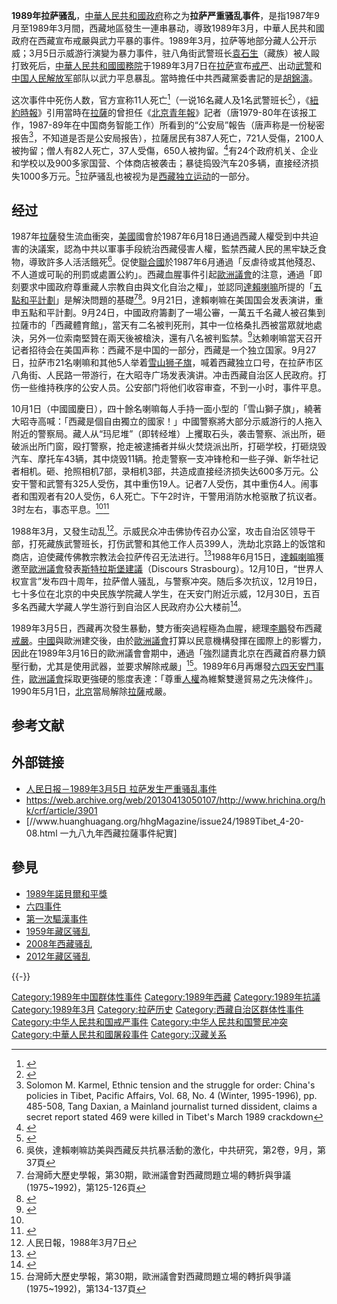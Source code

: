 {{Multiple issues|
{{POV|time=2016-05-07T12:50:33+00:00}}
{{Expand English|time=2014-05-06T00:09:59+00:00}}
}}
{{Infobox Civil Conflict
| conflict          = 1989年拉萨骚乱<br>拉萨严重骚乱事件({{PRC}}政府宣称)
| partof            = [[改革开放|改革开放]]、[[西藏独立运动|西藏独立运动]]
| image             =
| image_size        = 
| alt               = 
| caption           =
| date              = 1987年9月至1989年3月7日（{{Age in years, months, weeks and days|month1=9|day1=|year1=1987|month2=03|day2=07|year2=1989}}）
| place             = {{PRC}}[[西藏自治区|西藏自治区]][[拉萨市|拉萨市]]
| causes            = 
| result            =
| side1             = {{PRC}}[[西藏自治区人民政府|西藏自治区人民政府]]<br>{{CPC}}[[中国共产党西藏自治区委员会|西藏自治区委员会]]
| units1            = 
| side2             =示威群众 
| units2            = 
| leadfigures1        =[[胡锦涛|胡锦涛]]<br>[[多吉才让|多吉才让]] 
| leadfigures2        = 
| arrests           =
| charged           =
| notes             = 
|injuries=|detentions=|fined=|fatalities=11（官方声称）|status='''已结束，骚乱被武力镇压'''<hr>
1989年3月5日，[[李鹏|李鹏]]宣布[[拉萨市|拉萨市]]戒严直至1990年5月1日}}
{{西藏历史}}
'''1989年拉萨骚乱'''，[[中華人民共和國政府|中華人民共和國政府]]称之为'''拉萨严重骚乱事件'''，是指1987年9月至1989年3月間，西藏地區發生一連串暴动，導致1989年3月，中華人民共和國政府在西藏宣布戒嚴與武力平暴的事件。1989年3月，拉萨等地部分藏人公开示威；3月5日示威游行演變为暴力事件，驻八角街武警班长[[拉萨烈士陵园|袁石生]]（藏族）被人毆打致死后，[[中華人民共和國國務院|中華人民共和國國務院]]于1989年3月7日在[[拉萨|拉萨]]宣布[[戒严|戒严]]、出动[[武警|武警]]和[[中国人民解放军|中国人民解放军]]部队以武力平息暴乱。當時擔任中共西藏黨委書記的是[[胡錦濤|胡錦濤]]。

这次事件中死伤人数，官方宣称11人死亡<ref name="Subramanya2004">{{cite book| author=N. Subramanya| title=''Human Rights and Refugees''| url=http://books.google.com/books?id=JUntOZAaS0MC&pg=PA268| year=2004| publisher=APH Publishing| isbn=978-81-7648-683-5| page=268| access-date=2013-12-07| archive-date=2015-03-22| archive-url=https://web.archive.org/web/20150322022324/http://books.google.com/books?id=JUntOZAaS0MC&pg=PA268| dead-url=no}}</ref>（一说16名藏人及1名武警班长<ref>{{Cite web|title=胡锦涛1989年镇压西藏骚乱真相|url=https://www.dwnews.com/中国/59713163/胡锦涛1989年镇压西藏骚乱真相|accessdate=2020-07-01|author=柏丞|date=2016-01-25|last=|format=|work=|publisher=多维新闻网|language=zh-CN|archive-date=2020-07-04|archive-url=https://web.archive.org/web/20200704002051/https://www.dwnews.com/%E4%B8%AD%E5%9B%BD/59713163/%E8%83%A1%E9%94%A6%E6%B6%9B1989%E5%B9%B4%E9%95%87%E5%8E%8B%E8%A5%BF%E8%97%8F%E9%AA%9A%E4%B9%B1%E7%9C%9F%E7%9B%B8|dead-url=no}}</ref>），《[[紐約時報|紐約時報]]》引用當時在[[拉薩|拉薩]]的曾担任《[[北京青年報|北京青年報]]》記者{{link-fr|唐达献|Tang Daxian}}（唐1979-80年在该报工作，1987-89年在中国商务智能工作）所看到的“公安局”報告（唐声称是一份秘密报告<ref>Solomon M. Karmel, Ethnic tension and the struggle for order: China's policies in Tibet, Pacific Affairs, Vol. 68, No. 4 (Winter, 1995-1996), pp. 485-508, Tang Daxian, a Mainland journalist turned dissident, claims a secret report stated 469 were killed in Tibet's March 1989 crackdown</ref>，不知道是否是公安局报告），拉薩居民有387人死亡，721人受傷，2100人被拘留；僧人有82人死亡，37人受傷，650人被拘留。<ref>{{cite news | url=http://www.nytimes.com/1990/08/14/world/chinese-said-to-kill-450-tibetans-in-1989.html | title=Chinese Said to Kill 450 Tibetans in 1989 | publisher=[[紐約時報|紐約時報]] | date=August 14, 1990 | accessdate=2013-12-07 | archive-date=2013-06-18 | archive-url=https://web.archive.org/web/20130618070608/http://www.nytimes.com/1990/08/14/world/chinese-said-to-kill-450-tibetans-in-1989.html | dead-url=no }}</ref>有24个政府机关、企业和学校以及900多家国营、个体商店被袭击；暴徒捣毁汽车20多辆，直接经济损失1000多万元。<ref>{{Cite web |url=http://www.chinaembassy.bg/chn/zgzt/xzwt/sssdllm/t131222.htm |title=是利民，还是害民 |access-date=2016-06-29 |archive-date=2016-08-17 |archive-url=https://web.archive.org/web/20160817160132/http://www.chinaembassy.bg/chn/zgzt/xzwt/sssdllm/t131222.htm |dead-url=no }}</ref>拉萨骚乱也被视为是[[西藏独立运动|西藏独立运动]]的一部分。

==经过==
1987年[[拉薩|拉薩]]發生流血衝突，[[美國|美國]]國會於1987年6月18日通過西藏人權受到中共迫害的決議案，認為中共以軍事手段統治西藏侵害人權，監禁西藏人民的黑牢缺乏食物，導致許多人活活餓死<ref>吳俠，達賴喇嘛訪美與西藏反共抗暴活動的激化，中共研究，第2卷，9月，第37頁</ref>。促使[[聯合國|聯合國]]於1987年6月通過「反虐待或其他殘忍、不人道或可恥的刑罰或處置公約」。西藏血腥事件引起[[歐洲議會|歐洲議會]]的注意，通過「即刻要求中國政府尊重藏人宗教自由與文化自治之權」，並認同[[達賴喇嘛|達賴喇嘛]]所提的「[[五點和平計劃|五點和平計劃]]」是解決問題的基礎<ref>台灣師大歷史學報，第30期，歐洲議會對西藏問題立場的轉折與爭議(1975~1992)，第125-126頁</ref><ref>{{Cite web |url=https://www.tibet.org.tw/dalailama_import.php |title=五點和平計畫 |access-date=2016-06-09 |archive-url=https://web.archive.org/web/20160811074415/https://www.tibet.org.tw/dalailama_import.php |archive-date=2016-08-11 |dead-url=yes }}</ref>。9月21日，達賴喇嘛在美国国会发表演讲，重申五點和平計劃。9月24日，中國政府籌劃了一場公審，一萬五千名藏人被召集到拉薩市的「西藏體育館」，當天有二名被判死刑，其中一位格桑扎西被當眾就地處決，另外一位索南堅贊在兩天後被槍決，還有八名被判監禁。<ref name="董尼德">{{Cite web|url=http://xizang-zhiye.org/wp-content/uploads/2014/10/西藏生與死.pdf|format=PDF|title=《西藏生與死——雪域的民族主義》|author=董尼德（法國）|others=蘇瑛憲譯|date=1994年4月|page=71-73|isbn=9789571310404|deadurl=yes|archiveurl=https://web.archive.org/web/20150610170806/http://xizang-zhiye.org/wp-content/uploads/2014/10/%E8%A5%BF%E8%97%8F%E7%94%9F%E8%88%87%E6%AD%BB.pdf|archivedate=2015-06-10|access-date=2018-02-06}}</ref>达赖喇嘛當天召开记者招待会在美国声称：西藏不是中国的一部分，西藏是一个独立国家。9月27日，拉萨市21名喇嘛和其他5人举着[[雪山狮子旗|雪山狮子旗]]，喊着西藏独立口号，在拉萨市区八角街、人民路一带游行，在大昭寺广场发表演讲。冲击西藏自治区人民政府。打伤一些维持秩序的公安人员。公安部门将他们收容审查，不到一小时，事件平息。

10月1日（中國國慶日），四十餘名喇嘛每人手持一面小型的「雪山獅子旗」，繞著大昭寺高喊：「西藏是個自由獨立的國家！」中國警察將大部分示威游行的人拖入附近的警察局。藏人从“玛尼堆”（即转经堆）上攫取石头，袭击警察、派出所，砸破派出所门窗，殴打警察，抢走被逮捕者并纵火焚烧派出所，打砸学校，打砸烧毁汽车、摩托车43辆，其中烧毁11辆。抢走警察一支冲锋枪和一些子弹、新华社记者相机。砸、抢照相机7部，录相机3部，共造成直接经济损失达600多万元。公安干警和武警有325人受伤，其中重伤19人。记者7人受伤，其中重伤4人。闹事者和围观者有20人受伤，6人死亡。下午2时许，干警用消防水枪驱散了抗议者。3时左右，事态平息。<ref name="董尼德"/><ref>{{Cite web |url=http://news.takungpao.com/history/muji/2014-01/1366703.html |title=27年前拉萨暴乱旧照曝光 |access-date=2016-06-29 |archive-date=2016-09-14 |archive-url=https://web.archive.org/web/20160914053028/http://news.takungpao.com/history/muji/2014-01/1366703.html |dead-url=no }}</ref>

1988年3月，又發生动乱<ref>人民日報，1988年3月7日</ref>。示威民众冲击佛协传召办公室，攻击自治区领导干部，打死藏族武警班长，打伤武警和其他工作人员399人，洗劫北京路上的饭馆和商店，迫使藏传佛教宗教法会拉萨传召无法进行。<ref>{{Cite web |url=http://jiangsu.china.com.cn/html/yq/jzdc/351798_12.html |title=十四世达赖喇嘛试图维护封建农奴制度（图） |access-date=2016-06-29 |archive-date=2016-07-08 |archive-url=https://web.archive.org/web/20160708094428/http://jiangsu.china.com.cn/html/yq/jzdc/351798_12.html |dead-url=no }}</ref>1988年6月15日，[[達賴喇嘛|達賴喇嘛]]獲邀至[[歐洲議會|歐洲議會]]發表[[斯特拉斯堡建議|斯特拉斯堡建議]]（Discours Strasbourg）。12月10日，“世界人权宣言”发布四十周年，拉萨僧人骚乱，与警察冲突。随后多次抗议，12月19日，七十多位在北京的中央民族学院藏人学生，在天安门附近示威，12月30日，五百多名西藏大学藏人学生游行到自治区人民政府办公大楼前<ref>{{Cite web |url=https://www.rfa.org/mandarin/zhuanlan/xizangzonglan/kwk-01222019100628.html |title=慷慨自古英雄色，甘洒热血写青春----记三十年前西藏大学生抗议游行（一） |access-date=2019-02-03 |archive-date=2020-09-20 |archive-url=https://web.archive.org/web/20200920184355/https://www.rfa.org/mandarin/zhuanlan/xizangzonglan/kwk-01222019100628.html |dead-url=no }}</ref>。

1989年3月5日，西藏再次發生暴動，雙方衝突過程極為血腥，總理[[李鵬|李鵬]]發布西藏[[西藏戒嚴|戒嚴]]。[[中华人民共和国|中國]]與歐洲建交後，由於[[歐洲議會|歐洲議會]]打算以民意機構發揮在國際上的影響力，因此在1989年3月16日的歐洲議會會期中，通過「強烈譴責北京在西藏首府暴力鎮壓行動，尤其是使用武器，並要求解除戒嚴」<ref>台灣師大歷史學報，第30期，歐洲議會對西藏問題立場的轉折與爭議(1975~1992)，第134-137頁</ref>。1989年6月再爆發[[六四天安門事件|六四天安門事件]]，[[歐洲議會|歐洲議會]]採取更強硬的態度表達：「尊重[[人權|人權]]為維繫雙邊貿易之先決條件」。1990年5月1日，[[北京|北京]]當局解除[[拉薩|拉薩]]戒嚴。

==参考文献==
{{Reflist}}

==外部链接==
*[http://www.people.com.cn/GB/historic/0305/523.html 人民日报－1989年3月5日 拉萨发生严重骚乱事件] {{Wayback|url=http://www.people.com.cn/GB/historic/0305/523.html |date=20190907075118 }}
*https://web.archive.org/web/20130413050107/http://www.hrichina.org/hk/crf/article/3901
*[//www.huanghuagang.org/hhgMagazine/issue24/1989Tibet_4-20-08.html 一九八九年西藏拉薩事件紀實]

== 參見 ==
* [[1989年諾貝爾和平獎|1989年諾貝爾和平獎]]
* [[六四事件|六四事件]]
* [[第一次驅漢事件|第一次驅漢事件]]
* [[1959年藏区骚乱|1959年藏区骚乱]]
* [[2008年西藏骚乱|2008年西藏骚乱]]
* [[2012年藏区骚乱|2012年藏区骚乱]]

{{-}}
{{Tibet topics}}
[[Category:1989年中国群体性事件|Category:1989年中国群体性事件]]
[[Category:1989年西藏|Category:1989年西藏]]
[[Category:1989年抗議|Category:1989年抗議]]
[[Category:1989年3月|Category:1989年3月]]
[[Category:拉萨历史|Category:拉萨历史]]
[[Category:西藏自治区群体性事件|Category:西藏自治区群体性事件]]
[[Category:中华人民共和国戒严事件|Category:中华人民共和国戒严事件]]
[[Category:中华人民共和国警民冲突|Category:中华人民共和国警民冲突]]
[[Category:中華人民共和國屠殺事件|Category:中華人民共和國屠殺事件]]
[[Category:汉藏关系|Category:汉藏关系]]